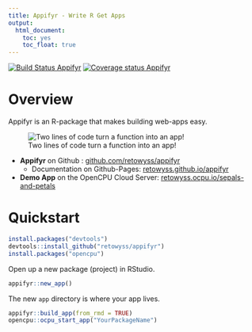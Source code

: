```yaml
---
title: Appifyr - Write R Get Apps
output: 
  html_document: 
    toc: yes
    toc_float: true
---
```


[![Build Status Appifyr](https://travis-ci.org/retowyss/appifyr.svg?branch=master)](https://travis-ci.org/retowyss/appifyr)
[![Coverage status Appifyr](https://codecov.io/gh/retowyss/appifyr/branch/master/graph/badge.svg)](https://codecov.io/github/retowyss/appifyr?branch=master)

# Overview

Appifyr is an R-package that makes building web-apps easy.

![Two lines of code turn a function into an app!](http://static.reto-wyss.com/appifyr/sepals-and-petals.png)

* __Appifyr__ on Github : [github.com/retowyss/appifyr](//github.com/retowyss/appify) 
    * Documentation on Github-Pages: [retowyss.github.io/appifyr](//retowyss.github.io/appify)
* __Demo App__ on the OpenCPU Cloud Server: [retowyss.ocpu.io/sepals-and-petals](//retowyss.ocpu.io/sepals-and-petals)
 
# Quickstart 

```r
install.packages("devtools")
devtools::install_github("retowyss/appifyr")
install.packages("opencpu")
```

Open up a new package (project) in RStudio.

```r
appifyr::new_app()
```

The new `app` directory is where your app lives.

```r
appifyr::build_app(from_rmd = TRUE)
opencpu::ocpu_start_app("YourPackageName")
```

